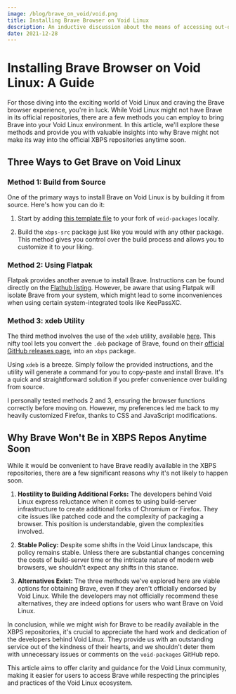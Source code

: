 ```yaml
---
image: /blog/brave_on_void/void.png
title: Installing Brave Browser on Void Linux
description: An inductive discussion about the means of accessing out-of-repo packages on Void Linux
date: 2021-12-28
---
```


# Installing Brave Browser on Void Linux: A Guide

For those diving into the exciting world of Void Linux and craving the Brave browser experience, you're in luck. While Void Linux might not have Brave in its official repositories, there are a few methods you can employ to bring Brave into your Void Linux environment. In this article, we'll explore these methods and provide you with valuable insights into why Brave might not make its way into the official XBPS repositories anytime soon.

## Three Ways to Get Brave on Void Linux

### Method 1: Build from Source

One of the primary ways to install Brave on Void Linux is by building it from source. Here's how you can do it:

1. Start by adding [this template file](https://notabug.org/reback00/void-goodies/src/master/srcpkgs/brave-bin) to your fork of `void-packages` locally.

2. Build the `xbps-src` package just like you would with any other package. This method gives you control over the build process and allows you to customize it to your liking.

### Method 2: Using Flatpak

Flatpak provides another avenue to install Brave. Instructions can be found directly on the [Flathub listing](https://flathub.org/apps/details/com.brave.Browser). However, be aware that using Flatpak will isolate Brave from your system, which might lead to some inconveniences when using certain system-integrated tools like KeePassXC.

### Method 3: xdeb Utility

The third method involves the use of the `xdeb` utility, available [here](https://github.com/toluschr/xdeb). This nifty tool lets you convert the `.deb` package of Brave, found on their [official GitHub releases page](https://github.com/brave/brave-browser/releases), into an `xbps` package.

Using `xdeb` is a breeze. Simply follow the provided instructions, and the utility will generate a command for you to copy-paste and install Brave. It's a quick and straightforward solution if you prefer convenience over building from source.

I personally tested methods 2 and 3, ensuring the browser functions correctly before moving on. However, my preferences led me back to my heavily customized Firefox, thanks to CSS and JavaScript modifications.

## Why Brave Won't Be in XBPS Repos Anytime Soon

While it would be convenient to have Brave readily available in the XBPS repositories, there are a few significant reasons why it's not likely to happen soon.

1. **Hostility to Building Additional Forks:** The developers behind Void Linux express reluctance when it comes to using build-server infrastructure to create additional forks of Chromium or Firefox. They cite issues like patched code and the complexity of packaging a browser. This position is understandable, given the complexities involved.

2. **Stable Policy:** Despite some shifts in the Void Linux landscape, this policy remains stable. Unless there are substantial changes concerning the costs of build-server time or the intricate nature of modern web browsers, we shouldn't expect any shifts in this stance.

3. **Alternatives Exist:** The three methods we've explored here are viable options for obtaining Brave, even if they aren't officially endorsed by Void Linux. While the developers may not officially recommend these alternatives, they are indeed options for users who want Brave on Void Linux.

In conclusion, while we might wish for Brave to be readily available in the XBPS repositories, it's crucial to appreciate the hard work and dedication of the developers behind Void Linux. They provide us with an outstanding service out of the kindness of their hearts, and we shouldn't deter them with unnecessary issues or comments on the `void-packages` GitHub repo.

This article aims to offer clarity and guidance for the Void Linux community, making it easier for users to access Brave while respecting the principles and practices of the Void Linux ecosystem.
